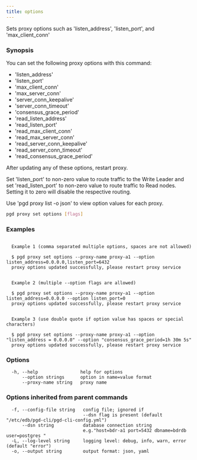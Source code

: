 ```yaml
---
title: options
---
```


Sets proxy options such as 'listen_address', 'listen_port', and 'max_client_conn'

### Synopsis

You can set the following proxy options with this command:

- 'listen_address'
- 'listen_port'
- 'max_client_conn'
- 'max_server_conn'
- 'server_conn_keepalive'
- 'server_conn_timeout'
- 'consensus_grace_period'
- 'read_listen_address'
- 'read_listen_port'
- 'read_max_client_conn'
- 'read_max_server_conn'
- 'read_server_conn_keepalive'
- 'read_server_conn_timeout'
- 'read_consensus_grace_period'

After updating any of these options, restart proxy.

Set 'listen_port' to non-zero value to route traffic to the Write Leader and
set 'read_listen_port' to non-zero value to route traffic to Read nodes.
Setting it to zero will disable the respective routing.

Use 'pgd proxy list -o json' to view option values for each proxy.


```sh
pgd proxy set options [flags]
```

### Examples

```text

  Example 1 (comma separated multiple options, spaces are not allowed)

  $ pgd proxy set options --proxy-name proxy-a1 --option listen_address=0.0.0.0,listen_port=6432
  proxy options updated successfully, please restart proxy service


  Example 2 (multiple --option flags are allowed)

  $ pgd proxy set options --proxy-name proxy-a1 --option listen_address=0.0.0.0 --option listen_port=0
  proxy options updated successfully, please restart proxy service


  Example 3 (use double quote if option value has spaces or special characters)

  $ pgd proxy set options --proxy-name proxy-a1 --option "listen_address = 0.0.0.0" --option "consensus_grace_period=1h 30m 5s"
  proxy options updated successfully, please restart proxy service

```

### Options

```text
  -h, --help                help for options
      --option strings      option in name=value format
      --proxy-name string   proxy name
```

### Options inherited from parent commands

```text
  -f, --config-file string   config file; ignored if 
                             --dsn flag is present (default "/etc/edb/pgd-cli/pgd-cli-config.yml")
      --dsn string           database connection string
                             e.g."host=bdr-a1 port=5432 dbname=bdrdb user=postgres "
  -L, --log-level string     logging level: debug, info, warn, error (default "error")
  -o, --output string        output format: json, yaml
```

